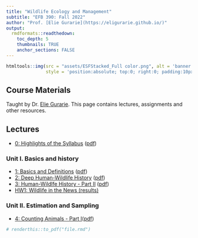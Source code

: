 ```yaml
---
title: "Wildlife Ecology and Management"
subtitle: "EFB 390: Fall 2022"
author: "Prof. [Elie Gurarie](https://eligurarie.github.io/)"
output: 
  rmdformats::readthedown:
    toc_depth: 5
    thumbnails: TRUE
    anchor_sections: FALSE
---
```



```r
htmltools::img(src = "assets/ESFStacked_Full color.png", alt = 'banner', 
               style = 'position:absolute; top:0; right:0; padding:10px; width:150px')
```


## Course Materials

Taught by Dr. [Elie Gurarie](https://www.esf.edu/faculty/gurarie/).  This page contains lectures, assignments and other resources. 

## Lectures

- [0: Highlights of the Syllabus](lectures/HighlightsOfTheSyllabus.html) ([pdf](pdfs/Lecture00_HighlightsOfTheSyllabus.pdf))

### Unit I. Basics and history

- [1: Basics and Definitions](lectures/Lecture01/Lecture_Basics.html) ([pdf](pdfs/Lecture01_Basics.pdf))
- [2: Deep Human-Wildlife History](lectures/Lecture02/Lecture02_DeepHistory.html) ([pdf](pdfs/Lecture02_DeepHistory.pdf))
- [3: Human-Wildlfe History - Part II](lectures/Lecture03/Lecture03_HistoryPartII.html) ([pdf](lectures/Lecture03/Lecture03_HistoryPartII.pdf))
- [HW1: Wildlife in the News (results)](assignments/Results.html)


### Unit II. Estimation and Sampling

- [4: Counting Animals - Part I](lectures/Lecture04/Lecture04_CountingAnimals.html)([pdf](lectures/Lecture04/Lecture04_CountingAnimals.pdf))


```r
# renderthis::to_pdf("file.rmd")
```

<!--
instructions:
git push origin gh-pages

Or, to merge with (non-existent) main:
1. git checkout gh-pages
2. git merge main
3. git checkout main
--> 
